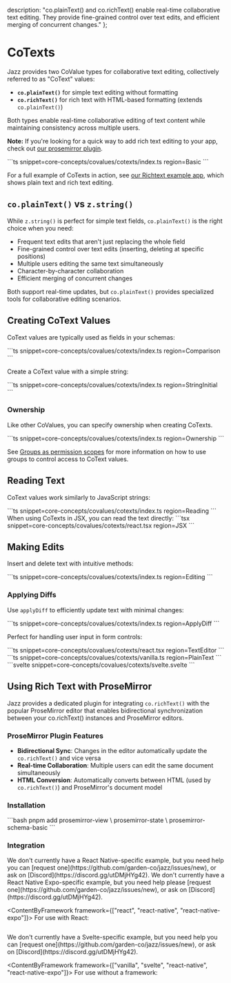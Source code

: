 
  description: "co.plainText() and co.richText() enable real-time collaborative text editing. They provide fine-grained control over text edits, and efficient merging of concurrent changes."
};

# CoTexts

Jazz provides two CoValue types for collaborative text editing, collectively referred to as "CoText" values:

- **`co.plainText()`** for simple text editing without formatting
- **`co.richText()`** for rich text with HTML-based formatting (extends `co.plainText()`)

Both types enable real-time collaborative editing of text content while maintaining consistency across multiple users.

**Note:** If you're looking for a quick way to add rich text editing to your app, check out [our prosemirror plugin](#using-rich-text-with-prosemirror).

<CodeGroup>
```ts snippet=core-concepts/covalues/cotexts/index.ts region=Basic
```
</CodeGroup>

For a full example of CoTexts in action, see [our Richtext example app](https://github.com/garden-co/jazz/tree/main/examples/richtext-prosemirror), which shows plain text and rich text editing.

## `co.plainText()` vs `z.string()`

While `z.string()` is perfect for simple text fields, `co.plainText()` is the right choice when you need:

- Frequent text edits that aren't just replacing the whole field
- Fine-grained control over text edits (inserting, deleting at specific positions)
- Multiple users editing the same text simultaneously
- Character-by-character collaboration
- Efficient merging of concurrent changes

Both support real-time updates, but `co.plainText()` provides specialized tools for collaborative editing scenarios.

## Creating CoText Values

CoText values are typically used as fields in your schemas:

<CodeGroup>
```ts snippet=core-concepts/covalues/cotexts/index.ts region=Comparison
```
</CodeGroup>

Create a CoText value with a simple string:

<CodeGroup>
```ts snippet=core-concepts/covalues/cotexts/index.ts region=StringInitial
```
</CodeGroup>

### Ownership

Like other CoValues, you can specify ownership when creating CoTexts.

<CodeGroup>
```ts snippet=core-concepts/covalues/cotexts/index.ts region=Ownership
```
</CodeGroup>

See [Groups as permission scopes](/docs/permissions-and-sharing/overview) for more information on how to use groups to control access to CoText values.

## Reading Text

CoText values work similarly to JavaScript strings:

<CodeGroup>
```ts snippet=core-concepts/covalues/cotexts/index.ts region=Reading
```
</CodeGroup>

<ContentByFramework framework="react">
When using CoTexts in JSX, you can read the text directly:
<CodeGroup>
```tsx snippet=core-concepts/covalues/cotexts/react.tsx region=JSX
```
</CodeGroup>
</ContentByFramework>

## Making Edits

Insert and delete text with intuitive methods:

<CodeGroup>
```ts snippet=core-concepts/covalues/cotexts/index.ts region=Editing
```
</CodeGroup>

### Applying Diffs

Use `applyDiff` to efficiently update text with minimal changes:

<CodeGroup>
```ts snippet=core-concepts/covalues/cotexts/index.ts region=ApplyDiff
```
</CodeGroup>

Perfect for handling user input in form controls:

<ContentByFramework framework="react">
<CodeGroup>
```ts snippet=core-concepts/covalues/cotexts/react.tsx region=TextEditor
```
</CodeGroup>
</ContentByFramework>

<ContentByFramework framework="vanilla">
<CodeGroup>
```ts snippet=core-concepts/covalues/cotexts/vanilla.ts region=PlainText
```
</CodeGroup>
</ContentByFramework>

<ContentByFramework framework="svelte">
<CodeGroup>
  ```svelte snippet=core-concepts/covalues/cotexts/svelte.svelte
  ```
</CodeGroup>
</ContentByFramework>

## Using Rich Text with ProseMirror

Jazz provides a dedicated plugin for integrating `co.richText()` with the popular ProseMirror editor that enables bidirectional synchronization between your co.richText() instances and ProseMirror editors.

### ProseMirror Plugin Features

- **Bidirectional Sync**: Changes in the editor automatically update the `co.richText()` and vice versa
- **Real-time Collaboration**: Multiple users can edit the same document simultaneously
- **HTML Conversion**: Automatically converts between HTML (used by `co.richText()`) and ProseMirror's document model

### Installation

<CodeGroup>
```bash
pnpm add prosemirror-view \
  prosemirror-state \
  prosemirror-schema-basic
```
</CodeGroup>

### Integration

<ContentByFramework framework="react-native">
We don't currently have a React Native-specific example, but you need help you can [request one](https://github.com/garden-co/jazz/issues/new), or ask on [Discord](https://discord.gg/utDMjHYg42).
</ContentByFramework>

<ContentByFramework framework="react-native-expo">
We don't currently have a React Native Expo-specific example, but you need help please [request one](https://github.com/garden-co/jazz/issues/new), or ask on [Discord](https://discord.gg/utDMjHYg42).
</ContentByFramework>

<ContentByFramework framework={["react", "react-native", "react-native-expo"]}>
For use with React:
<CodeGroup>
```tsx snippet=core-concepts/covalues/cotexts/react.tsx
```
</CodeGroup>
</ContentByFramework>

<ContentByFramework framework="svelte">
We don't currently have a Svelte-specific example, but you need help you can [request one](https://github.com/garden-co/jazz/issues/new), or ask on [Discord](https://discord.gg/utDMjHYg42).
</ContentByFramework>

<ContentByFramework framework={["vanilla", "svelte", "react-native", "react-native-expo"]}>
For use without a framework:
<CodeGroup>
```ts snippet=core-concepts/covalues/cotexts/vanilla.ts region=RichText
```
</CodeGroup>
</ContentByFramework>
